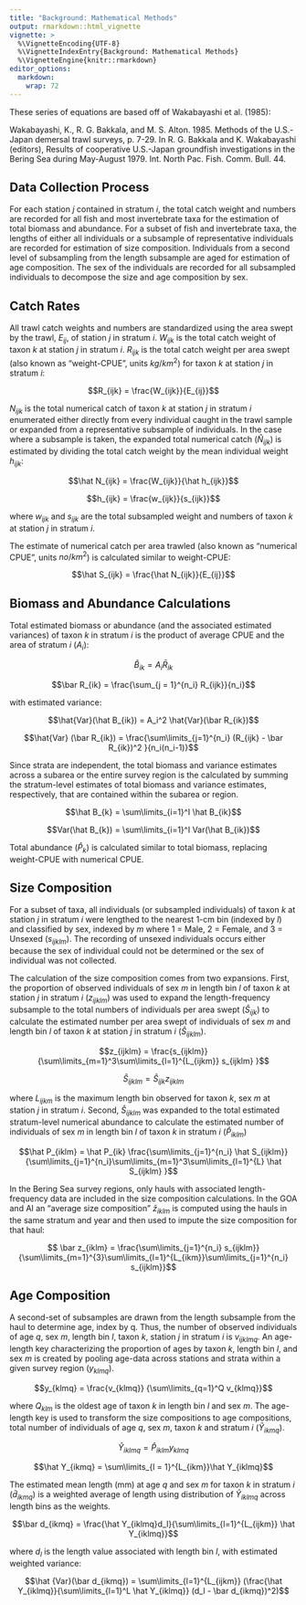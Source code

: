 ```yaml
---
title: "Background: Mathematical Methods"
output: rmarkdown::html_vignette
vignette: >
  %\VignetteEncoding{UTF-8}
  %\VignetteIndexEntry{Background: Mathematical Methods}
  %\VignetteEngine{knitr::rmarkdown}
editor_options: 
  markdown: 
    wrap: 72
---
```


These series of equations are based off of Wakabayashi et al. (1985):

Wakabayashi, K., R. G. Bakkala, and M. S. Alton. 1985. Methods of the
U.S.-Japan demersal trawl surveys, p. 7-29. In R. G. Bakkala and K.
Wakabayashi (editors), Results of cooperative U.S.-Japan groundfish
investigations in the Bering Sea during May-August 1979. Int. North Pac.
Fish. Comm. Bull. 44.

## Data Collection Process

For each station $j$ contained in stratum $i$, the total catch weight
and numbers are recorded for all fish and most invertebrate taxa for the
estimation of total biomass and abundance. For a subset of fish and
invertebrate taxa, the lengths of either all individuals or a subsample
of representative individuals are recorded for estimation of size
composition. Individuals from a second level of subsampling from the length
subsample are aged for estimation of age composition. The sex of the 
individuals are recorded for all subsampled individuals to decompose the 
size and age composition by sex.

## Catch Rates

All trawl catch weights and numbers are standardized using the area
swept by the trawl, $E_{ij}$, of station $j$ in stratum $i$. $W_{ijk}$
is the total catch weight of taxon $k$ at station $j$ in stratum $i$.
$R_{ijk}$ is the total catch weight per area swept (also known as
"weight-CPUE", units $kg/km^2$) for taxon $k$ at station $j$ in stratum
$i$:

$$R_{ijk} = \frac{W_{ijk}}{E_{ij}}$$

$N_{ijk}$ is the total numerical catch of taxon $k$ at station $j$ in
stratum $i$ enumerated either directly from every individual caught in
the trawl sample or expanded from a representative subsample of individuals. 
In the case where a subsample is taken, the expanded total numerical catch 
$(\hat N_{ijk})$ is estimated by dividing the total catch weight by the mean
individual weight $h_{ijk}$:

$$\hat N_{ijk} = \frac{W_{ijk}}{\hat h_{ijk}}$$

$$h_{ijk} = \frac{w_{ijk}}{s_{ijk}}$$

where $w_{ijk}$ and $s_{ijk}$ are the total subsampled weight and
numbers of taxon $k$ at station $j$ in stratum $i$.

The estimate of numerical catch per area trawled (also known as
"numerical CPUE", units $no/km^2$) is calculated similar to weight-CPUE:

$$\hat S_{ijk} = \frac{\hat N_{ijk}}{E_{ij}}$$

## Biomass and Abundance Calculations

Total estimated biomass or abundance (and the associated estimated variances) 
of taxon $k$ in stratum $i$ is the product of average CPUE and the area of
stratum $i$ ($A_i$):

$$\hat B_{ik} = A_i \bar R_{ik}$$

$$\bar R_{ik} = \frac{\sum_{j = 1}^{n_i} R_{ijk}}{n_i}$$

with estimated variance:

$$\hat{Var}(\hat B_{ik}) = A_i^2 \hat{Var}(\bar R_{ik})$$

$$\hat{Var} (\bar R_{ik}) = \frac{\sum\limits_{j=1}^{n_i} (R_{ijk} - \bar R_{ik})^2 }{n_i(n_i-1)}$$

Since strata are independent, the total biomass and variance estimates across 
a subarea or the entire survey region is the calculated by summing the
stratum-level estimates of total biomass and variance estimates, respectively,
that are contained within the subarea or region.

$$\hat B_{k} = \sum\limits_{i=1}^I \hat B_{ik}$$

$$Var(\hat B_{k}) = \sum\limits_{i=1}^I Var(\hat B_{ik})$$

Total abundance ($\hat P_{k}$) is calculated similar to total biomass,
replacing weight-CPUE with numerical CPUE.

## Size Composition

For a subset of taxa, all individuals (or subsampled individuals) of
taxon $k$ at station $j$ in stratum $i$ were lengthed to the nearest 1-cm 
bin (indexed by $l$) and classified by sex, indexed by $m$ where 1 = Male, 
2 = Female, and 3 = Unsexed ($s_{ijklm}$). The recording of unsexed individuals
occurs either because the sex of individual could not be determined or the sex 
of individual was not collected.

The calculation of the size composition comes from two expansions.
First, the proportion of observed individuals of sex $m$ in length bin
$l$ of taxon $k$ at station $j$ in stratum $i$ ($z_{ijklm}$) was used to
expand the length-frequency subsample to the total numbers of
individuals per area swept ($\hat S_{ijk}$) to calculate the estimated
number per area swept of individuals of sex $m$ and length bin $l$ of taxon $k$
at station $j$ in stratum $i$ ($\hat S_{ijklm}$).

$$z_{ijklm} = \frac{s_{ijklm}} {\sum\limits_{m=1}^3\sum\limits_{l=1}^{L_{ijkm}} s_{ijklm} }$$

$$\hat S_{ijklm} = \hat S_{ijk} z_{ijklm}$$

where $L_{ijkm}$ is the maximum length bin observed for taxon $k$, sex $m$ at
station $j$ in stratum $i$. Second, $\hat S_{ijklm}$ was expanded to the total 
estimated stratum-level numerical abundance to calculate the estimated number of
individuals of sex $m$ in length bin $l$ of taxon $k$ in stratum $i$
($\hat P_{iklm}$)

$$\hat P_{iklm} = \hat P_{ik} \frac{\sum\limits_{j=1}^{n_i} \hat S_{ijklm}} {\sum\limits_{j=1}^{n_i}\sum\limits_{m=1}^3\sum\limits_{l=1}^{L} \hat S_{ijklm} }$$

In the Bering Sea survey regions, only hauls with associated
length-frequency data are included in the size composition calculations. 
In the GOA and AI an "average size composition" $\bar z_{iklm}$ is computed 
using the hauls in the same stratum and year and then used to impute the size
composition for that haul: 

$$ \bar z_{iklm} = \frac{\sum\limits_{j=1}^{n_i} s_{ijklm}}{\sum\limits_{m=1}^{3}\sum\limits_{l=1}^{L_{ikm}}\sum\limits_{j=1}^{n_i} s_{ijklm}}$$

## Age Composition

A second-set of subsamples are drawn from the length subsample from the
haul to determine age, index by q. Thus, the number of observed individuals
of age $q$, sex $m$, length bin $l$, taxon $k$, station $j$ in stratum $i$ is
$v_{ijklmq}$. An age-length key characterizing the proportion of ages by 
taxon $k$, length bin $l$, and sex $m$ is created by pooling age-data across
stations and strata within a given survey region ($y_{klmq}$).

$$y_{klmq} = \frac{v_{klmq}} {\sum\limits_{q=1}^Q v_{klmq}}$$

where $Q_{klm}$ is the oldest age of taxon $k$ in length bin $l$ and sex
$m$. The age-length key is used to transform the size compositions to age 
compositions, total number of individuals of age $q$, sex $m$, taxon $k$ and
stratum $i$ $(\hat Y_{ikmq})$.

$$\hat Y_{iklmq} = \hat P_{iklm}y_{klmq}$$

$$\hat Y_{ikmq} = \sum\limits_{l = 1}^{L_{ikm}}\hat Y_{iklmq}$$

The estimated mean length (mm) at age $q$ and sex $m$ for taxon $k$ in stratum 
$i$ $(\bar d_{ikmq})$ is a weighted average of length using distribution of
$\hat Y_{iklmq}$ across length bins as the weights.

$$\bar d_{ikmq} = \frac{\hat Y_{iklmq}d_l}{\sum\limits_{l=1}^{L_{ijkm}} \hat Y_{iklmq}}$$

where $d_l$ is the length value associated with length bin $l$, with estimated
weighted variance:

$$\hat {Var}(\bar d_{ikmq}) = \sum\limits_{l=1}^{L_{ijkm}} (\frac{\hat Y_{iklmq}}{\sum\limits_{l=1}^L \hat Y_{iklmq}} (d_l - \bar d_{ikmq})^2)$$
